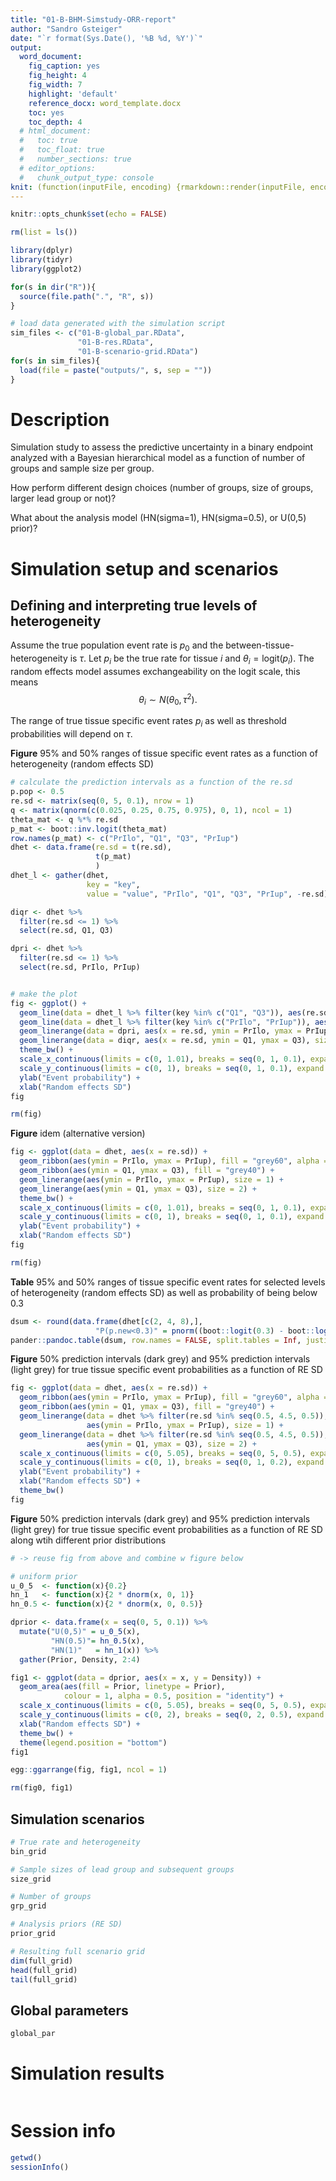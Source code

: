 ```yaml
---
title: "01-B-BHM-Simstudy-ORR-report"
author: "Sandro Gsteiger"
date: "`r format(Sys.Date(), '%B %d, %Y')`"
output: 
  word_document:
    fig_caption: yes
    fig_height: 4
    fig_width: 7
    highlight: 'default'
    reference_docx: word_template.docx
    toc: yes
    toc_depth: 4
  # html_document:
  #   toc: true
  #   toc_float: true
  #   number_sections: true
  # editor_options: 
  #   chunk_output_type: console
knit: (function(inputFile, encoding) {rmarkdown::render(inputFile, encoding = encoding, output_dir = "outputs")})
---
```


```r
knitr::opts_chunk$set(echo = FALSE)

rm(list = ls())

library(dplyr)
library(tidyr)
library(ggplot2)

for(s in dir("R")){
  source(file.path(".", "R", s))
}

# load data generated with the simulation script
sim_files <- c("01-B-global_par.RData",
               "01-B-res.RData",
               "01-B-scenario-grid.RData")
for(s in sim_files){
  load(file = paste("outputs/", s, sep = ""))  
}
```

# Description
Simulation study to assess the predictive uncertainty in a binary endpoint analyzed with a Bayesian hierarchical model as a function of number of groups and sample size per group.

How perform different design choices (number of groups, size of groups, larger lead group or not)?

What about the analysis model (HN(sigma=1), HN(sigma=0.5), or U(0,5) prior)?

# Simulation setup and scenarios 

## Defining and interpreting true levels of heterogeneity

Assume the true population event rate is $p_0$ and the between-tissue-heterogeneity is $\tau$. Let $p_i$ be the true rate for tissue $i$ and $\theta_i = \textrm{logit}(p_i)$. The random effects model assumes exchangeability on the logit scale, this means
$$ \theta_i \sim N(\theta_0, \tau^2).$$

The range of true tissue specific event rates $p_i$ as well as threshold probabilities will depend on $\tau$.

__Figure__ 95% and 50% ranges of tissue specific event rates as a function of heterogeneity (random effects SD)
```r
# calculate the prediction intervals as a function of the re.sd
p.pop <- 0.5
re.sd <- matrix(seq(0, 5, 0.1), nrow = 1)
q <- matrix(qnorm(c(0.025, 0.25, 0.75, 0.975), 0, 1), ncol = 1)
theta_mat <- q %*% re.sd
p_mat <- boot::inv.logit(theta_mat)
row.names(p_mat) <- c("PrIlo", "Q1", "Q3", "PrIup")
dhet <- data.frame(re.sd = t(re.sd),
                   t(p_mat)
                   )
dhet_l <- gather(dhet, 
                 key = "key", 
                 value = "value", "PrIlo", "Q1", "Q3", "PrIup", -re.sd)

diqr <- dhet %>% 
  filter(re.sd <= 1) %>%
  select(re.sd, Q1, Q3)

dpri <- dhet %>% 
  filter(re.sd <= 1) %>%
  select(re.sd, PrIlo, PrIup)


# make the plot
fig <- ggplot() +
  geom_line(data = dhet_l %>% filter(key %in% c("Q1", "Q3")), aes(re.sd, value, group = key), linetype = "dashed") +
  geom_line(data = dhet_l %>% filter(key %in% c("PrIlo", "PrIup")), aes(re.sd, value, group = key), linetype = "dotted") +
  geom_linerange(data = dpri, aes(x = re.sd, ymin = PrIlo, ymax = PrIup), size = 1) +
  geom_linerange(data = diqr, aes(x = re.sd, ymin = Q1, ymax = Q3), size = 2) +
  theme_bw() +
  scale_x_continuous(limits = c(0, 1.01), breaks = seq(0, 1, 0.1), expand = c(0, 0)) +
  scale_y_continuous(limits = c(0, 1), breaks = seq(0, 1, 0.1), expand = c(0, 0)) +
  ylab("Event probability") +
  xlab("Random effects SD")
fig

rm(fig)
```

__Figure__ idem (alternative version)
```r
fig <- ggplot(data = dhet, aes(x = re.sd)) +
  geom_ribbon(aes(ymin = PrIlo, ymax = PrIup), fill = "grey60", alpha = 0.5) +
  geom_ribbon(aes(ymin = Q1, ymax = Q3), fill = "grey40") +
  geom_linerange(aes(ymin = PrIlo, ymax = PrIup), size = 1) +
  geom_linerange(aes(ymin = Q1, ymax = Q3), size = 2) +
  theme_bw() +
  scale_x_continuous(limits = c(0, 1.01), breaks = seq(0, 1, 0.1), expand = c(0, 0)) +
  scale_y_continuous(limits = c(0, 1), breaks = seq(0, 1, 0.1), expand = c(0, 0)) +
  ylab("Event probability") +
  xlab("Random effects SD")
fig

rm(fig)
```



__Table__ 95% and 50% ranges of tissue specific event rates for selected levels of heterogeneity (random effects SD) as well as probability of being below 0.3
```r
dsum <- round(data.frame(dhet[c(2, 4, 8),],
                   "P(p.new<0.3)" = pnorm((boot::logit(0.3) - boot::logit(p.pop)) / c(0.1, 0.3, 0.7), mean = 0, sd = 1), check.names = FALSE), 2)
pander::pandoc.table(dsum, row.names = FALSE, split.tables = Inf, justify = "left")
```


__Figure__ 50% prediction intervals (dark grey) and 95% prediction intervals (light grey) for true tissue specific event probabilities as a function of RE SD
```r
fig <- ggplot(data = dhet, aes(x = re.sd)) +
  geom_ribbon(aes(ymin = PrIlo, ymax = PrIup), fill = "grey60", alpha = 0.5) +
  geom_ribbon(aes(ymin = Q1, ymax = Q3), fill = "grey40") +
  geom_linerange(data = dhet %>% filter(re.sd %in% seq(0.5, 4.5, 0.5)), 
                 aes(ymin = PrIlo, ymax = PrIup), size = 1) +
  geom_linerange(data = dhet %>% filter(re.sd %in% seq(0.5, 4.5, 0.5)),
                 aes(ymin = Q1, ymax = Q3), size = 2) +
  scale_x_continuous(limits = c(0, 5.05), breaks = seq(0, 5, 0.5), expand = c(0, 0)) +
  scale_y_continuous(limits = c(0, 1), breaks = seq(0, 1, 0.2), expand = c(0, 0)) +
  ylab("Event probability") +
  xlab("Random effects SD") +
  theme_bw()
fig
```


__Figure__ 50% prediction intervals (dark grey) and 95% prediction intervals (light grey) for true tissue specific event probabilities as a function of RE SD along wtih different prior distributions
```r
# -> reuse fig from above and combine w figure below

# uniform prior
u_0_5  <- function(x){0.2}
hn_1   <- function(x){2 * dnorm(x, 0, 1)}
hn_0.5 <- function(x){2 * dnorm(x, 0, 0.5)}

dprior <- data.frame(x = seq(0, 5, 0.1)) %>%
  mutate("U(0,5)" = u_0_5(x),
         "HN(0.5)"= hn_0.5(x),
         "HN(1)"   = hn_1(x)) %>%
  gather(Prior, Density, 2:4)

fig1 <- ggplot(data = dprior, aes(x = x, y = Density)) +
  geom_area(aes(fill = Prior, linetype = Prior), 
            colour = 1, alpha = 0.5, position = "identity") +
  scale_x_continuous(limits = c(0, 5.05), breaks = seq(0, 5, 0.5), expand = c(0, 0)) +
  scale_y_continuous(limits = c(0, 2), breaks = seq(0, 2, 0.5), expand = c(0, 0)) +
  xlab("Random effects SD") +
  theme_bw() +
  theme(legend.position = "bottom")
fig1

egg::ggarrange(fig, fig1, ncol = 1)

rm(fig0, fig1)
```



## Simulation scenarios
```r
# True rate and heterogeneity
bin_grid 

# Sample sizes of lead group and subsequent groups
size_grid

# Number of groups
grp_grid

# Analysis priors (RE SD)
prior_grid

# Resulting full scenario grid
dim(full_grid)
head(full_grid)
tail(full_grid)
```

## Global parameters
```r
global_par
```



# Simulation results

```r

```



# Session info
```r
getwd()
sessionInfo()
```
